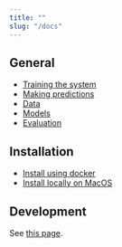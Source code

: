 ```yaml
---
title: ""
slug: "/docs"
---
```


## General

- [Training the system](/docs/training-the-system)
- [Making predictions](/docs/making-predictions)
- [Data](/docs/data)
- [Models](/docs/models)
- [Evaluation](/docs/evaluation)

## Installation

- [Install using docker](/docs/install-using-docker)
- [Install locally on MacOS](/docs/install-locally-on-macos)

## Development

See [this page](/docs/development).